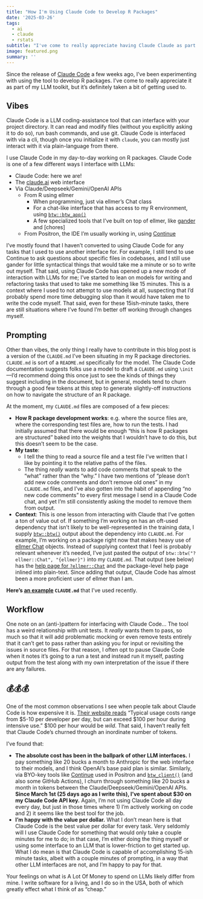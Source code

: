 ```yaml
---
title: "How I'm Using Claude Code to Develop R Packages"
date: '2025-03-26'
tags:
  - ai
  - claude
  - rstats
subtitle: "I've come to really appreciate having Claude Claude as part of my LLM toolkit, but it's taken a bit of getting used to."
image: featured.png
summary: ''
---
```


Since the release of [Claude Code](https://docs.anthropic.com/en/docs/agents-and-tools/claude-code/overview) a few weeks ago, I've been experimenting with using the tool to develop R packages. I've come to really appreciate it as part of my LLM toolkit, but it's definitely taken a bit of getting used to.

## Vibes

Claude Code is a LLM coding-assistance tool that can interface with your project directory. It can read and modify files (without you explicitly asking it to do so), run bash commands, and use git. Claude Code is interfaced with via a cli, though once you initialize it with `claude`, you can mostly just interact with it via plain-language from there.

I use Claude Code in my day-to-day working on R packages. Claude Code is one of a few different ways I interface with LLMs:

* Claude Code: here we are!
* The [claude.ai](https://claude.ai/) web interface
* Via Claude/Deepseek/Gemini/OpenAI APIs 
	* From R using ellmer
		* When programming, just via ellmer's Chat class
		* For a chat-like interface that has access to my R environment, using [`btw::btw_app()`](https://posit-dev.github.io/btw/reference/btw_client.html)
		* A few specialized tools that I've built on top of ellmer, like [gander](https://simonpcouch.github.io/gander/) and [chores]
	* From Positron, the IDE I'm usually working in, using [Continue](https://www.continue.dev/)

I've mostly found that I haven't converted to using Claude Code for any tasks that I used to use another interface for. For example, I still tend to use Continue to ask questions about specific files in codebases, and I still use gander for little syntactical things that would take me a minute or so to write out myself. That said, using Claude Code has opened up a new mode of interaction with LLMs for me; I've started to lean on models for writing and refactoring tasks that used to take me something like 15 minutes. This is a context where I used to not attempt to use models at all, suspecting that I'd probably spend more time debugging slop than it would have taken me to write the code myself. That said, even for these 15ish-minute tasks, there are still situations where I've found I'm better off working through changes myself.

## Prompting

Other than vibes, the only thing I really have to contribute in this blog post is a version of the `CLAUDE.md` I've been situating in my R package directories. `CLAUDE.md` is sort of a `README.md` specifically for the model. The Claude Code documentation suggests folks use a model to draft a `CLAUDE.md` using `\init`—I'd recommend doing this once just to see the kinds of things they suggest including in the document, but in general, models tend to churn through a good few tokens at this step to generate slightly-off instructions on how to navigate the structure of an R package.

At the moment, my `CLAUDE.md` files are composed of a few pieces:

* **How R package development works**: e.g. where the source files are, where the corresponding test files are, how to run the tests. I had initially assumed that there would be enough "this is how R packages are structured" baked into the weights that I wouldn't have to do this, but this doesn't seem to be the case.
* **My taste**: 
	* I tell the thing to read a source file and a test file I've written that I like by pointing it to the relative paths of the files.
	* The thing _really_ wants to add code comments that speak to the "what" rather than the "why." I have two mentions of "please don't add new code comments and don't remove old ones" in my `CLAUDE.md` files, and I've also gotten into the habit of appending "no new code comments" to every first message I send in a Claude Code chat, and yet I'm still consistently asking the model to remove them from output.
* **Context**: This is one lesson from interacting with Claude that I've gotten a ton of value out of. If something I'm working on has an oft-used dependency that isn't likely to be well-represented in the training data, I supply [`btw::btw()`](https://posit-dev.github.io/btw/index.html) output about the dependency into `CLAUDE.md`. For example, I'm working on a package right now that makes heavy use of [ellmer Chat]((https://ellmer.tidyverse.org/reference/Chat.html)) objects. Instead of supplying context that I feel is probably relevant whenever it's needed, I've just pasted the output of `btw::btw("?ellmer::Chat", "{ellmer}")` into my `CLAUDE.md`. That output (see below) has the [help page for `?ellmer::Chat`](https://ellmer.tidyverse.org/reference/Chat.html) and the package-level help page inlined into plain-text. Since adding that output, Claude Code has almost been a more proficient user of ellmer than I am.

**Here's [an example](https://gist.github.com/simonpcouch/fcb6d4d2b6dc4df79f91cd1f0c2e7f52) `CLAUDE.md`** that I've used recently.

## Workflow

One note on an (anti-)pattern for interfacing with Claude Code... The tool has a weird relationship with unit tests. It _really_ wants them to pass, so much so that it will add problematic mocking or even remove tests entirely that it can't get to pass rather than asking you for input or revisiting the issues in source files. For that reason, I often opt to pause Claude Code when it notes it's going to a run a test and instead run it myself, pasting output from the test along with my own interpretation of the issue if there are any failures.

## 💰💰💰

One of the most common observations I see when people talk about Claude Code is how expensive it is. [Their website reads](https://docs.anthropic.com/en/docs/agents-and-tools/claude-code/overview#manage-costs-effectively) "Typical usage costs range from $5-10 per developer per day, but can exceed $100 per hour during intensive use." $100 per hour would be _wild_. That said, I haven't really felt that Claude Code's churned through an inordinate number of tokens.

I've found that:

* **The absolute cost has been in the ballpark of other LLM interfaces.** I pay something like 20 bucks a month to Anthropic for the web interface to their models, and I think OpenAI's base paid plan is similar. Similarly, via BYO-key tools like [Continue](https://www.continue.dev/) used in Positron and [`btw_client()`](https://posit-dev.github.io/btw/reference/btw_client.html) (and also some GitHub Actions), I churn through something like 20 bucks a month in tokens between the Claude/Deepseek/Gemini/OpenAI APIs. **Since March 1st (25 days ago as I write this), I've spent about $30 on my Claude Code API key.** Again, I'm not using Claude Code all day every day, but just in those times where 1) I'm actively working on code and 2) it seems like the best tool for the job.
* **I'm happy with the value per dollar.** What I don't mean here is that Claude Code is the best value per dollar for every task. Very seldomly will I use Claude Code for something that would only take a couple minutes for me to do; in that case, I'm either doing the thing myself or using some interface to an LLM that is lower-friction to get started up. What I do mean is that Claude Code is capable of accomplishing 15-ish minute tasks, albeit with a couple minutes of prompting, in a way that other LLM interfaces are not, and I'm happy to pay for that.

Your feelings on what is A Lot Of Money to spend on LLMs likely differ from mine. I write software for a living, and I do so in the USA, both of which greatly effect what I think of as "cheap."
